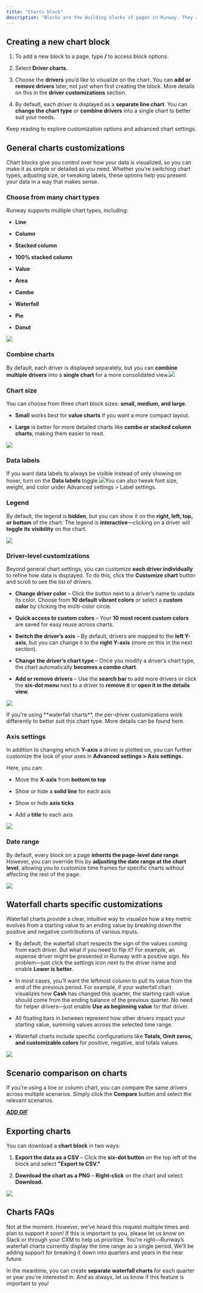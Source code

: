 ```yaml
---
title: "Charts block"
description: "Blocks are the building blocks of pages in Runway. They allow you to bring together different parts of your model on a single page, helping you visualize data, tell a story, and collaborate more effectively. In this article, we’ll focus on one of the most commonly used block types: Driver charts."
---
```


## **Creating a new chart block**

1. To add a new block to a page, type **/** to access block options.

2. Select **Driver charts.**

3. Choose the **drivers** you’d like to visualize on the chart. You can **add or remove drivers** later, not just when first creating the block. More details on this in the **driver customizations** section.

4. By default, each driver is displayed as a **separate line chart**. You can **change the chart type** or **combine drivers** into a single chart to better suit your needs.

Keep reading to explore customization options and advanced chart settings.

## General charts customizations

Chart blocks give you control over how your data is visualized, so you can make it as simple or detailed as you need. Whether you’re switching chart types, adjusting size, or tweaking labels, these options help you present your data in a way that makes sense.

### **Choose from many chart types**

Runway supports multiple chart types, including:

* **Line**

* **Column**

* **Stacked column**

* **100% stacked column**

* **Value**

* **Area**

* **Combo**

* **Waterfall**

* **Pie**

* **Donut**

![](/images/pages/charts/types.png)

### **Combine charts**

By default, each driver is displayed separately, but you can **combine multiple drivers** into a **single chart** for a more consolidated view.![](/images/pages/charts/combine-drivers.png)

### **Chart size**

You can choose from three chart block sizes: **small, medium, and large.**

* **Small** works best for **value charts** if you want a more compact layout.

* **Large** is better for more detailed charts like **combo or stacked column charts**, making them easier to read.

![](/images/pages/charts/chart-size.png)

### **Data labels**

If you want data labels to always be visible instead of only showing on hover, turn on the **Data labels** toggle.![](/images/pages/charts/data-labels.png)You can also tweak font size, weight, and color under Advanced settings > Label settings.

### **Legend**

By default, the legend is **hidden**, but you can show it on the **right, left, top, or bottom** of the chart. The legend is **interactive**—clicking on a driver will **toggle its visibility** on the chart.

![](/images/pages/charts/legend.png)

### Driver-level customizations

Beyond general chart settings, you can customize **each driver individually** to refine how data is displayed. To do this, click the **Customize chart** button and scroll to see the list of drivers.

* **Change driver color** – Click the button next to a driver’s name to update its color. Choose from **10 default vibrant colors** or select a **custom color** by clicking the multi-color circle.

* **Quick access to custom colors** – Your **10 most recent custom colors** are saved for easy reuse across charts.

* **Switch the driver’s axis** – By default, drivers are mapped to the **left Y-axis**, but you can change it to the **right Y-axis** (more on this in the next section).

* **Change the driver’s chart type** – Once you modify a driver’s chart type, the chart automatically **becomes a combo chart**.

* **Add or remove drivers** – Use the **search bar** to add more drivers or click the **six-dot menu** next to a driver to **remove it** or **open it in the details view**.

![](/images/pages/charts/driver-config.png)

<Note>
  If you're using **waterfall charts**, the per-driver customizations work differently to better suit this chart type. More details can be found here.
</Note>

### Axis settings

In addition to changing which **Y-axis** a driver is plotted on, you can further customize the look of your axes in **Advanced settings > Axis settings.**

Here, you can:

* Move the **X-axis** from **bottom to top**

* Show or hide a **solid line** for each axis

* Show or hide **axis ticks**

* Add a **title** to each axis

![](/images/pages/charts/axis-settings.png)

### Date range

By default, every block on a page **inherits the page-level date range**. However, you can override this by **adjusting the date range at the chart level**, allowing you to customize time frames for specific charts without affecting the rest of the page.

![](/images/pages/charts/date-range.png)

## Waterfall charts specific customizations

Waterfall charts provide a clear, intuitive way to visualize how a key metric evolves from a starting value to an ending value by breaking down the positive and negative contributions of various inputs.

* By default, the waterfall chart respects the sign of the values coming from each driver. But what if you need to flip it? For example, an expense driver might be presented in Runway with a positive sign. No problem—just click the settings icon next to the driver name and enable **Lower is better**.

* In most cases, you’ll want the leftmost column to pull its value from the end of the previous period. For example, if your waterfall chart visualizes how **Cash** has changed this quarter, the starting cash value should come from the ending balance of the previous quarter. No need for helper drivers—just enable **Use as beginning value** for that driver.

* All floating bars in between represent how other drivers impact your starting value, summing values across the selected time range.

* Waterfall charts include specific configurations like **Totals, Omit zeros, and customizable colors** for positive, negative, and totals values.

![](/images/pages/charts/waterfall.png)

## Scenario comparison on charts

If you're using a line or column chart, you can compare the same drivers across multiple scenarios. Simply click the **Compare** button and select the relevant scenarios.

***<u>ADD GIF</u>***

## Exporting charts

You can download a **chart block** in two ways:

1. **Export the data as a CSV** – Click the **six-dot button** on the top left of the block and select **"Export to CSV."**

2. **Download the chart as a PNG** – **Right-click** on the chart and select **Download.**

![](/images/pages/charts/export-chart.png)

## Charts FAQs

<Accordion title="Can the X-axis represent quarters or years instead of months?" defaultOpen={false}>
  Not at the moment. However, we’ve heard this request multiple times and plan to support it soon! If this is important to you, please let us know on Slack or through your CXM to help us prioritize.
</Accordion>

<Accordion title="Waterfall charts display the entire date range as a single period. Is there a way to break it down into quarters?" defaultOpen={false}>
  You're right—Runway’s waterfall charts currently display the time range as a single period. We’ll be adding support for breaking it down into quarters and years in the near future.

  In the meantime, you can create **separate waterfall charts** for each quarter or year you're interested in. And as always, let us know if this feature is important to you!
</Accordion>